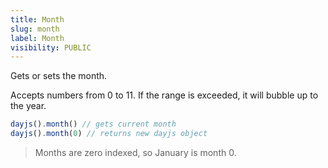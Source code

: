 ```yaml
---
title: Month
slug: month
label: Month
visibility: PUBLIC
---
```


Gets or sets the month.

Accepts numbers from 0 to 11. If the range is exceeded, it will bubble up to the year.

```js
dayjs().month() // gets current month
dayjs().month(0) // returns new dayjs object
```

>Months are zero indexed, so January is month 0.